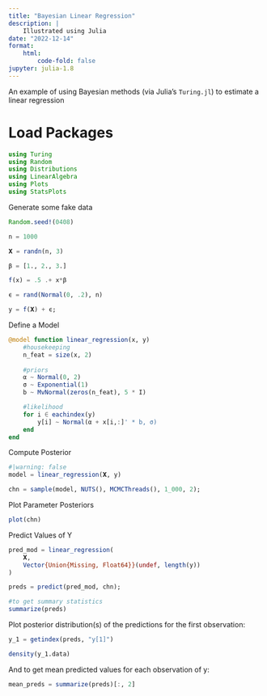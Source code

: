 ```yaml
---
title: "Bayesian Linear Regression"
description: |
    Illustrated using Julia
date: "2022-12-14"
format:
    html:
        code-fold: false
jupyter: julia-1.8
---
```


An example of using Bayesian methods (via Julia's `Turing.jl`) to estimate a linear regression

# Load Packages

```julia
using Turing
using Random
using Distributions
using LinearAlgebra
using Plots
using StatsPlots

```

Generate some fake data

```julia
Random.seed!(0408)

n = 1000

𝐗 = randn(n, 3)

β = [1., 2., 3.]

f(x) = .5 .+ x*β

ϵ = rand(Normal(0, .2), n)

y = f(𝐗) + ϵ;

```

Define a Model

```julia
@model function linear_regression(x, y)
    #housekeeping
    n_feat = size(x, 2)
    
    #priors
    α ~ Normal(0, 2)
    σ ~ Exponential(1)
    b ~ MvNormal(zeros(n_feat), 5 * I)

    #likelihood
    for i ∈ eachindex(y)
        y[i] ~ Normal(α + x[i,:]' * b, σ)
    end
end


```

Compute Posterior

```julia
#|warning: false
model = linear_regression(𝐗, y)

chn = sample(model, NUTS(), MCMCThreads(), 1_000, 2);

```

Plot Parameter Posteriors

```julia
plot(chn)
```

Predict Values of Y

```julia
pred_mod = linear_regression(
    𝐗, 
    Vector{Union{Missing, Float64}}(undef, length(y))
)

preds = predict(pred_mod, chn);

#to get summary statistics
summarize(preds)

```

Plot posterior distribution(s) of the predictions for the first observation:

```julia
y_1 = getindex(preds, "y[1]")

density(y_1.data)
```

And to get mean predicted values for each observation of y:

```julia
mean_preds = summarize(preds)[:, 2]
```